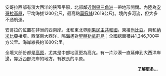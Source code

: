 安哥拉西部有濱大西洋的狹窄平原，北部鄰近[[剛果三角洲|剛果三角洲]]一帶地形開闊。內陸為[[安哥拉高原|安哥拉高原]]，平均海拔1200公尺，最高點[[莫寇峰|莫寇峰]](2619公尺)。境內多河流，但大多不通航運。

安哥拉的位置在非洲的西南岸。北和東北界[[剛果民主共和國|剛果民主共和國]]。東接[[尚比亞|尚比亞]]。南和[[納米比亞|納米比亞]]接壤。西濱南大西洋、隔海遙對[[聖赫勒拿島|聖赫勒拿群島]]；全國總面積共1,246,700平方公里。海岸線長約1600公里。

全境大部份都是[[高原|高原]]，尤其是中部地區更為高亢。有一片沙漠一直延伸到大西洋岸邊，靠近西部海岸的地方，有狹長的平原。
<div style="text-align: right; direction: ltr;margin-right:10px;margin-bottom:4px;font-size:small">
'''[[:Category:安哥拉地理|了解更多...]]'''
</div>